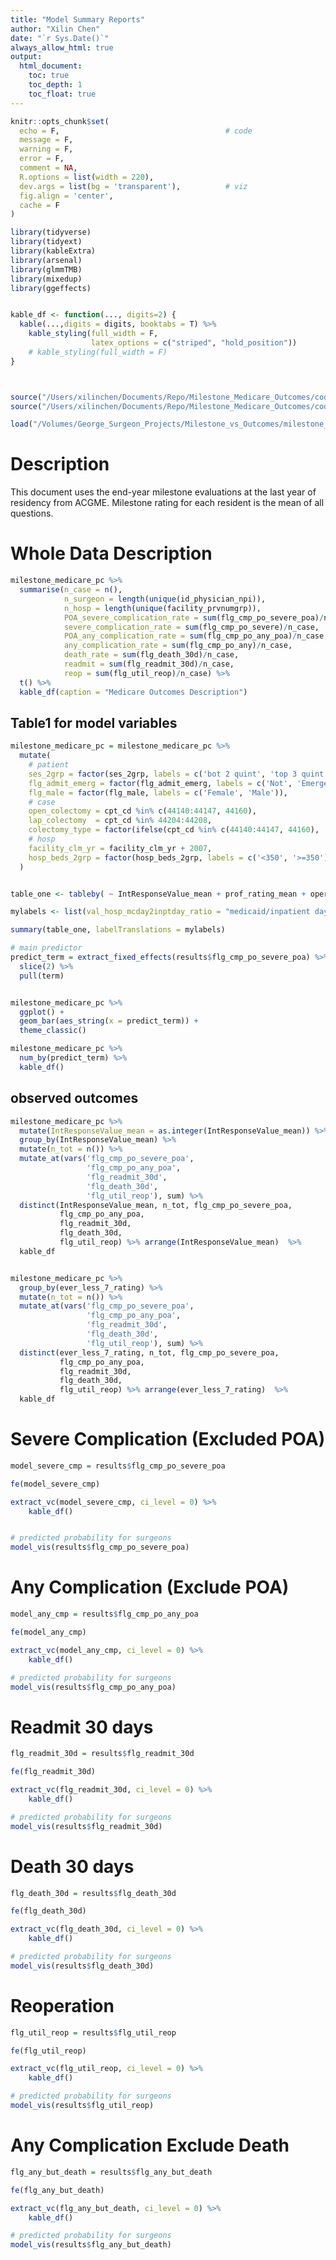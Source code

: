 ```yaml
---
title: "Model Summary Reports"
author: "Xilin Chen"
date: "`r Sys.Date()`"
always_allow_html: true
output:
  html_document:
    toc: true
    toc_depth: 1
    toc_float: true
---
```


```r
knitr::opts_chunk$set(
  echo = F,                                     # code
  message = F,
  warning = F,
  error = F,
  comment = NA,
  R.options = list(width = 220),
  dev.args = list(bg = 'transparent'),          # viz
  fig.align = 'center',
  cache = F
)

library(tidyverse)
library(tidyext)
library(kableExtra)
library(arsenal)
library(glmmTMB)
library(mixedup)
library(ggeffects)


kable_df <- function(..., digits=2) {
  kable(...,digits = digits, booktabs = T) %>% 
    kable_styling(full_width = F,
                  latex_options = c("striped", "hold_position"))
    # kable_styling(full_width = F)
}



source("/Users/xilinchen/Documents/Repo/Milestone_Medicare_Outcomes/code/functions/fe.r")
source("/Users/xilinchen/Documents/Repo/Milestone_Medicare_Outcomes/code/functions/predictor_visual_from_model.R")

```


```r
load("/Volumes/George_Surgeon_Projects/Milestone_vs_Outcomes/milestone_medicare_pc.rdata")
```

# Description

This document uses the end-year milestone evaluations at the last year of residency from ACGME. Milestone rating for each resident is the mean of all questions.

# Whole Data Description

```r
milestone_medicare_pc %>% 
  summarise(n_case = n(),
            n_surgeon = length(unique(id_physician_npi)),
            n_hosp = length(unique(facility_prvnumgrp)),
            POA_severe_complication_rate = sum(flg_cmp_po_severe_poa)/n_case,
            severe_complication_rate = sum(flg_cmp_po_severe)/n_case,
            POA_any_complication_rate = sum(flg_cmp_po_any_poa)/n_case,
            any_complication_rate = sum(flg_cmp_po_any)/n_case,
            death_rate = sum(flg_death_30d)/n_case,
            readmit = sum(flg_readmit_30d)/n_case,
            reop = sum(flg_util_reop)/n_case) %>% 
  t() %>% 
  kable_df(caption = "Medicare Outcomes Description")
```


## Table1 for model variables

```r
milestone_medicare_pc = milestone_medicare_pc %>% 
  mutate(
    # patient
    ses_2grp = factor(ses_2grp, labels = c('bot 2 quint', 'top 3 quint')),
    flg_admit_emerg = factor(flg_admit_emerg, labels = c('Not', 'Emergency')),
    flg_male = factor(flg_male, labels = c('Female', 'Male')),
    # case
    open_colectomy = cpt_cd %in% c(44140:44147, 44160),
    lap_colectomy  = cpt_cd %in% 44204:44208,
    colectomy_type = factor(ifelse(cpt_cd %in% c(44140:44147, 44160), 'open', 'lap')),
    # hosp
    facility_clm_yr = facility_clm_yr + 2007,
    hosp_beds_2grp = factor(hosp_beds_2grp, labels = c('<350', '>=350')),
  )


table_one <- tableby( ~ IntResponseValue_mean + prof_rating_mean + operative_rating_mean + factor(ever_less_7_rating) + flg_male + age_at_admit + factor(e_race_wbho_lable) + AHRQ_score + ses_2grp + colectomy_type + factor(facility_clm_yr) + factor(flg_multi_surgeon) + factor(flg_assistant_surgeon)  + hosp_beds_2grp + val_hosp_mcday2inptday_ratio + val_hosp_rn2bed_ratio, data = milestone_medicare_pc)

mylabels <- list(val_hosp_mcday2inptday_ratio = "medicaid/inpatient days ratio", val_hosp_rn2bed_ratio = "Registered nurse to bed ratios")

summary(table_one, labelTranslations = mylabels)
```


\newpage


```r
# main predictor
predict_term = extract_fixed_effects(results$flg_cmp_po_severe_poa) %>% 
  slice(2) %>% 
  pull(term)


milestone_medicare_pc %>% 
  ggplot() +
  geom_bar(aes_string(x = predict_term)) +
  theme_classic() 

milestone_medicare_pc %>% 
  num_by(predict_term) %>% 
  kable_df()
```


## observed outcomes 

```r
milestone_medicare_pc %>% 
  mutate(IntResponseValue_mean = as.integer(IntResponseValue_mean)) %>% 
  group_by(IntResponseValue_mean) %>% 
  mutate(n_tot = n()) %>% 
  mutate_at(vars('flg_cmp_po_severe_poa',
                 'flg_cmp_po_any_poa',
                 'flg_readmit_30d',
                 'flg_death_30d',
                 'flg_util_reop'), sum) %>% 
  distinct(IntResponseValue_mean, n_tot, flg_cmp_po_severe_poa,
           flg_cmp_po_any_poa,
           flg_readmit_30d,
           flg_death_30d,
           flg_util_reop) %>% arrange(IntResponseValue_mean)  %>% 
  kable_df


milestone_medicare_pc %>% 
  group_by(ever_less_7_rating) %>% 
  mutate(n_tot = n()) %>% 
  mutate_at(vars('flg_cmp_po_severe_poa',
                 'flg_cmp_po_any_poa',
                 'flg_readmit_30d',
                 'flg_death_30d',
                 'flg_util_reop'), sum) %>% 
  distinct(ever_less_7_rating, n_tot, flg_cmp_po_severe_poa,
           flg_cmp_po_any_poa,
           flg_readmit_30d,
           flg_death_30d,
           flg_util_reop) %>% arrange(ever_less_7_rating)  %>% 
  kable_df
```


\newpage


# Severe Complication (Excluded POA)

```r
model_severe_cmp = results$flg_cmp_po_severe_poa

fe(model_severe_cmp)

extract_vc(model_severe_cmp, ci_level = 0) %>% 
    kable_df() 


# predicted probability for surgeons
model_vis(results$flg_cmp_po_severe_poa)


```





\newpage

# Any Complication (Exclude POA)

```r
model_any_cmp = results$flg_cmp_po_any_poa

fe(model_any_cmp)

extract_vc(model_any_cmp, ci_level = 0) %>%
    kable_df()

# predicted probability for surgeons
model_vis(results$flg_cmp_po_any_poa)

```

\newpage


# Readmit 30 days

```r
flg_readmit_30d = results$flg_readmit_30d

fe(flg_readmit_30d)

extract_vc(flg_readmit_30d, ci_level = 0) %>%
    kable_df()

# predicted probability for surgeons
model_vis(results$flg_readmit_30d)
```


\newpage


# Death 30 days

```r
flg_death_30d = results$flg_death_30d

fe(flg_death_30d)

extract_vc(flg_death_30d, ci_level = 0) %>%
    kable_df()

# predicted probability for surgeons
model_vis(results$flg_death_30d)

```


\newpage


# Reoperation

```r
flg_util_reop = results$flg_util_reop

fe(flg_util_reop)

extract_vc(flg_util_reop, ci_level = 0) %>%
    kable_df()

# predicted probability for surgeons
model_vis(results$flg_util_reop)

```


\newpage


# Any Complication Exclude Death

```r
flg_any_but_death = results$flg_any_but_death

fe(flg_any_but_death)

extract_vc(flg_any_but_death, ci_level = 0) %>%
    kable_df()

# predicted probability for surgeons
model_vis(results$flg_any_but_death)

```